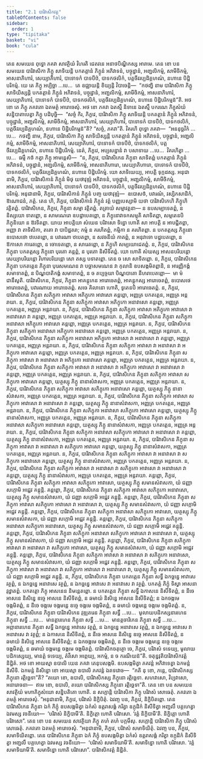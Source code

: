 ```yaml
---
title: "2.1 បារិវាសិកវត្ត"
tableOfContents: false
sidebar:
  order: 1
type: "tipitaka"
basket: "vi"
book: "cula"
---
```



<DynamicBreadcrumb />

<Division number="75" book="cula">

<Paragraph number="374" book="cula">
តេន សមយេន ពុទ្ធោ ភគវា សាវត្ថិយំ វិហរតិ ជេតវនេ អនាថបិណ្ឌិកស្ស អារាមេ. តេន ខោ បន សមយេន បារិវាសិកា ភិក្ខូ សាទិយន្តិ បកតត្តានំ ភិក្ខូនំ អភិវាទនំ, បច្ចុដ្ឋានំ, អញ្ជលិកម្មំ, សាមីចិកម្មំ, អាសនាភិហារំ, សេយ្យាភិហារំ, បាទោទកំ បាទបីឋំ, បាទកថលិកំ, បត្តចីវរប្បដិគ្គហណំ, នហានេ បិដ្ឋិបរិកម្មំ. យេ តេ ភិក្ខូ អប្បិច្ឆា …បេ…  តេ ឧជ្ឈាយន្តិ ខិយ្យន្តិ វិបាចេន្តិ—  “កថញ្ហិ នាម បារិវាសិកា ភិក្ខូ សាទិយិស្សន្តិ បកតត្តានំ ភិក្ខូនំ អភិវាទនំ, បច្ចុដ្ឋានំ, អញ្ជលិកម្មំ, សាមីចិកម្មំ, អាសនាភិហារំ, សេយ្យាភិហារំ, បាទោទកំ បាទបីឋំ, បាទកថលិកំ, បត្តចីវរប្បដិគ្គហណំ, នហានេ បិដ្ឋិបរិកម្មន៑”តិ. អថ ខោ តេ ភិក្ខូ ភគវតោ ឯតមត្ថំ អារោចេសុំ.
</Paragraph>

<Paragraph number="375" book="cula">
អថ ខោ ភគវា ឯតស្មឹ និទានេ ឯតស្មឹ បករណេ ភិក្ខុសំឃំ សន្និបាតាបេត្វា ភិក្ខូ បដិបុច្ឆិ—  “សច្ចំ កិរ, ភិក្ខវេ, បារិវាសិកា ភិក្ខូ សាទិយន្តិ បកតត្តានំ ភិក្ខូនំ អភិវាទនំ, បច្ចុដ្ឋានំ, អញ្ជលិកម្មំ, សាមីចិកម្មំ, អាសនាភិហារំ, សេយ្យាភិហារំ, បាទោទកំ បាទបីឋំ, បាទកថលិកំ, បត្តចីវរប្បដិគ្គហណំ, នហានេ បិដ្ឋិបរិកម្មន៑”តិ? “សច្ចំ, ភគវា”តិ. វិគរហិ ពុទ្ធោ ភគវា—  “អននុច្ឆវិកំ …បេ…  កថញ្ហិ នាម, ភិក្ខវេ, បារិវាសិកា ភិក្ខូ សាទិយិស្សន្តិ បកតត្តានំ ភិក្ខូនំ អភិវាទនំ, បច្ចុដ្ឋានំ, អញ្ជលិកម្មំ, សាមីចិកម្មំ, អាសនាភិហារំ, សេយ្យាភិហារំ, បាទោទកំ បាទបីឋំ, បាទកថលិកំ, បត្តចីវរប្បដិគ្គហណំ, នហានេ បិដ្ឋិបរិកម្មំ. នេតំ, ភិក្ខវេ, អប្បសន្នានំ វា បសាទាយ …បេ…  វិគរហិត្វា …បេ…  ធម្មឹ កថំ កត្វា ភិក្ខូ អាមន្តេសិ—  “ន, ភិក្ខវេ, បារិវាសិកេន ភិក្ខុនា សាទិតព្ពំ បកតត្តានំ ភិក្ខូនំ អភិវាទនំ, បច្ចុដ្ឋានំ, អញ្ជលិកម្មំ, សាមីចិកម្មំ, អាសនាភិហារោ, សេយ្យាភិហារោ, បាទោទកំ បាទបីឋំ, បាទកថលិកំ, បត្តចីវរប្បដិគ្គហណំ, នហានេ បិដ្ឋិបរិកម្មំ. យោ សាទិយេយ្យ, អាបត្តិ ទុក្កដស្ស.
</Paragraph>

<Paragraph number="376" book="cula">
អនុជានាមិ, ភិក្ខវេ, បារិវាសិកានំ ភិក្ខូនំ មិថុ យថាវុឌ្ឍំ អភិវាទនំ, បច្ចុដ្ឋានំ, អញ្ជលិកម្មំ, សាមីចិកម្មំ, អាសនាភិហារំ, សេយ្យាភិហារំ, បាទោទកំ បាទបីឋំ, បាទកថលិកំ, បត្តចីវរប្បដិគ្គហណំ, នហានេ បិដ្ឋិបរិកម្មំ.
</Paragraph>

<Paragraph number="377" book="cula">
អនុជានាមិ, ភិក្ខវេ, បារិវាសិកានំ ភិក្ខូនំ បញ្ច យថាវុឌ្ឍំ—  ឧបោសថំ, បវារណំ, វស្សិកសាដិកំ, ឱណោជនំ, ភត្តំ. តេន ហិ, ភិក្ខវេ, បារិវាសិកានំ ភិក្ខូនំ វត្តំ បញ្ញបេស្សាមិ យថា បារិវាសិកេហិ ភិក្ខូហិ វត្តិតព្ពំ.
</Paragraph>

</Division>
<Division number="76" book="cula">

<Paragraph number="378" book="cula">
បារិវាសិកេន, ភិក្ខវេ, ភិក្ខុនា សម្មា វត្តិតព្ពំ. តត្រាយំ សម្មាវត្តនា—
</Paragraph>

<Paragraph number="379" book="cula">
ន ឧបសម្បាទេតព្ពំ, ន និស្សយោ ទាតព្ពោ, ន សាមណេរោ ឧបដ្ឋាបេតព្ពោ, ន ភិក្ខុនោវាទកសម្មុតិ សាទិតព្ពា, សម្មតេនបិ ភិក្ខុនិយោ ន ឱវទិតព្ពា. យាយ អាបត្តិយា សំឃេន បរិវាសោ ទិន្នោ ហោតិ សា អាបត្តិ ន អាបជ្ជិតព្ពា, អញ្ញា វា តាទិសិកា, តតោ វា បាបិដ្ឋតរា; កម្មំ ន គរហិតព្ពំ, កម្មិកា ន គរហិតព្ពា. ន បកតត្តស្ស ភិក្ខុនោ ឧបោសថោ ឋបេតព្ពោ, ន បវារណា ឋបេតព្ពា, ន សវចនីយំ កាតព្ពំ, ន អនុវាទោ បដ្ឋបេតព្ពោ, ន ឱកាសោ ការេតព្ពោ, ន ចោទេតព្ពោ, ន សារេតព្ពោ, ន ភិក្ខូហិ សម្បយោជេតព្ពំ.
</Paragraph>

<Paragraph number="380" book="cula">
ន, ភិក្ខវេ, បារិវាសិកេន ភិក្ខុនា បកតត្តស្ស ភិក្ខុនោ បុរតោ គន្តព្ពំ, ន បុរតោ និសីទិតព្ពំ. យោ ហោតិ សំឃស្ស អាសនបរិយន្តោ សេយ្យាបរិយន្តោ វិហារបរិយន្តោ សោ តស្ស បទាតព្ពោ. តេន ច សោ សាទិតព្ពោ.
</Paragraph>

<Paragraph number="381" book="cula">
ន, ភិក្ខវេ, បារិវាសិកេន ភិក្ខុនា បកតត្តេន ភិក្ខុនា បុរេសមណេន វា បច្ឆាសមណេន វា កុលានិ ឧបសង្កមិតព្ពានិ, ន អារញ្ញិកង្គំ សមាទាតព្ពំ, ន បិណ្ឌបាតិកង្គំ សមាទាតព្ពំ, ន ច តប្បច្ចយា បិណ្ឌបាតោ នីហរាបេតព្ពោ—  មា មំ ជានឹសូតិ.
</Paragraph>

</Division>
<Division number="77" book="cula">

<Paragraph number="382" book="cula">
បារិវាសិកេន, ភិក្ខវេ, ភិក្ខុនា អាគន្តុកេន អារោចេតព្ពំ, អាគន្តុកស្ស អារោចេតព្ពំ, ឧបោសថេ អារោចេតព្ពំ, បវារណាយ អារោចេតព្ពំ. សចេ គិលានោ ហោតិ, ទូតេនបិ អារោចេតព្ពំ.
</Paragraph>

<Paragraph number="383" book="cula">
ន, ភិក្ខវេ, បារិវាសិកេន ភិក្ខុនា សភិក្ខុកា អាវាសា អភិក្ខុកោ អាវាសោ គន្តព្ពោ, អញ្ញត្រ បកតត្តេន, អញ្ញត្រ អន្តរាយា.
</Paragraph>

<Paragraph number="384" book="cula">
ន, ភិក្ខវេ, បារិវាសិកេន ភិក្ខុនា សភិក្ខុកា អាវាសា អភិក្ខុកោ អនាវាសោ គន្តព្ពោ, អញ្ញត្រ បកតត្តេន, អញ្ញត្រ អន្តរាយា. ន, ភិក្ខវេ, បារិវាសិកេន ភិក្ខុនា សភិក្ខុកា អាវាសា អភិក្ខុកោ អាវាសោ វា អនាវាសោ វា គន្តព្ពោ, អញ្ញត្រ បកតត្តេន, អញ្ញត្រ អន្តរាយា.
</Paragraph>

<Paragraph number="385" book="cula">
ន, ភិក្ខវេ, បារិវាសិកេន ភិក្ខុនា សភិក្ខុកា អនាវាសា អភិក្ខុកោ អាវាសោ គន្តព្ពោ, អញ្ញត្រ បកតត្តេន, អញ្ញត្រ អន្តរាយា. ន, ភិក្ខវេ, បារិវាសិកេន ភិក្ខុនា សភិក្ខុកា អនាវាសា អភិក្ខុកោ អនាវាសោ គន្តព្ពោ, អញ្ញត្រ បកតត្តេន, អញ្ញត្រ អន្តរាយា. ន, ភិក្ខវេ, បារិវាសិកេន ភិក្ខុនា សភិក្ខុកា អនាវាសា អភិក្ខុកោ អាវាសោ វា អនាវាសោ វា គន្តព្ពោ, អញ្ញត្រ បកតត្តេន, អញ្ញត្រ អន្តរាយា.
</Paragraph>

<Paragraph number="386" book="cula">
ន, ភិក្ខវេ, បារិវាសិកេន ភិក្ខុនា សភិក្ខុកា អាវាសា វា អនាវាសា វា អភិក្ខុកោ អាវាសោ គន្តព្ពោ, អញ្ញត្រ បកតត្តេន, អញ្ញត្រ អន្តរាយា. ន, ភិក្ខវេ, បារិវាសិកេន ភិក្ខុនា សភិក្ខុកា អាវាសា វា អនាវាសា វា អភិក្ខុកោ អនាវាសោ គន្តព្ពោ, អញ្ញត្រ បកតត្តេន, អញ្ញត្រ អន្តរាយា. ន, ភិក្ខវេ, បារិវាសិកេន ភិក្ខុនា សភិក្ខុកា អាវាសា វា អនាវាសា វា អភិក្ខុកោ អាវាសោ វា អនាវាសោ វា គន្តព្ពោ, អញ្ញត្រ បកតត្តេន, អញ្ញត្រ អន្តរាយា.
</Paragraph>

</Division>
<Division number="78" book="cula">

<Paragraph number="387" book="cula">
ន, ភិក្ខវេ, បារិវាសិកេន ភិក្ខុនា សភិក្ខុកា អាវាសា សភិក្ខុកោ អាវាសោ គន្តព្ពោ, យត្ថស្សុ ភិក្ខូ នានាសំវាសកា, អញ្ញត្រ បកតត្តេន, អញ្ញត្រ អន្តរាយា. ន, ភិក្ខវេ, បារិវាសិកេន ភិក្ខុនា សភិក្ខុកា អាវាសា សភិក្ខុកោ អនាវាសោ គន្តព្ពោ, យត្ថស្សុ ភិក្ខូ នានាសំវាសកា, អញ្ញត្រ បកតត្តេន, អញ្ញត្រ អន្តរាយា. ន, ភិក្ខវេ, បារិវាសិកេន ភិក្ខុនា សភិក្ខុកា អាវាសា សភិក្ខុកោ អាវាសោ វា អនាវាសោ វា គន្តព្ពោ, យត្ថស្សុ ភិក្ខូ នានាសំវាសកា, អញ្ញត្រ បកតត្តេន, អញ្ញត្រ អន្តរាយា.
</Paragraph>

<Paragraph number="388" book="cula">
ន, ភិក្ខវេ, បារិវាសិកេន ភិក្ខុនា សភិក្ខុកា អនាវាសា សភិក្ខុកោ អាវាសោ គន្តព្ពោ, យត្ថស្សុ ភិក្ខូ នានាសំវាសកា, អញ្ញត្រ បកតត្តេន, អញ្ញត្រ អន្តរាយា. ន, ភិក្ខវេ, បារិវាសិកេន ភិក្ខុនា សភិក្ខុកា អនាវាសា សភិក្ខុកោ អនាវាសោ គន្តព្ពោ, យត្ថស្សុ ភិក្ខូ នានាសំវាសកា, អញ្ញត្រ បកតត្តេន, អញ្ញត្រ អន្តរាយា. ន, ភិក្ខវេ, បារិវាសិកេន ភិក្ខុនា សភិក្ខុកា អនាវាសា សភិក្ខុកោ អាវាសោ វា អនាវាសោ វា គន្តព្ពោ, យត្ថស្សុ ភិក្ខូ នានាសំវាសកា, អញ្ញត្រ បកតត្តេន, អញ្ញត្រ អន្តរាយា.
</Paragraph>

</Division>
<Division number="79" book="cula">

<Paragraph number="389" book="cula">
ន, ភិក្ខវេ, បារិវាសិកេន ភិក្ខុនា សភិក្ខុកា អាវាសា វា អនាវាសា វា សភិក្ខុកោ អាវាសោ គន្តព្ពោ, យត្ថស្សុ ភិក្ខូ នានាសំវាសកា, អញ្ញត្រ បកតត្តេន, អញ្ញត្រ អន្តរាយា. ន, ភិក្ខវេ, បារិវាសិកេន ភិក្ខុនា សភិក្ខុកា អាវាសា វា អនាវាសា វា សភិក្ខុកោ អនាវាសោ គន្តព្ពោ, យត្ថស្សុ ភិក្ខូ នានាសំវាសកា, អញ្ញត្រ បកតត្តេន, អញ្ញត្រ អន្តរាយា. ន, ភិក្ខវេ, បារិវាសិកេន ភិក្ខុនា សភិក្ខុកា អាវាសា វា អនាវាសា វា សភិក្ខុកោ អាវាសោ វា អនាវាសោ វា គន្តព្ពោ, យត្ថស្សុ ភិក្ខូ នានាសំវាសកា, អញ្ញត្រ បកតត្តេន, អញ្ញត្រ អន្តរាយា.
</Paragraph>

</Division>
<Division number="80" book="cula">

<Paragraph number="390" book="cula">
គន្តព្ពោ, ភិក្ខវេ, បារិវាសិកេន ភិក្ខុនា សភិក្ខុកា អាវាសា សភិក្ខុកោ អាវាសោ, យត្ថស្សុ ភិក្ខូ សមានសំវាសកា, យំ ជញ្ញា សក្កោមិ អជ្ជេវ គន្តុន្តិ.
</Paragraph>

<Paragraph number="391" book="cula">
គន្តព្ពោ, ភិក្ខវេ, បារិវាសិកេន ភិក្ខុនា សភិក្ខុកា អាវាសា សភិក្ខុកោ អនាវាសោ, យត្ថស្សុ ភិក្ខូ សមានសំវាសកា, យំ ជញ្ញា សក្កោមិ អជ្ជេវ គន្តុន្តិ.
</Paragraph>

<Paragraph number="392" book="cula">
គន្តព្ពោ, ភិក្ខវេ, បារិវាសិកេន ភិក្ខុនា សភិក្ខុកា អាវាសា សភិក្ខុកោ អាវាសោ វា អនាវាសោ វា, យត្ថស្សុ ភិក្ខូ សមានសំវាសកា, យំ ជញ្ញា សក្កោមិ អជ្ជេវ គន្តុន្តិ.
</Paragraph>

<Paragraph number="393" book="cula">
គន្តព្ពោ, ភិក្ខវេ, បារិវាសិកេន ភិក្ខុនា សភិក្ខុកា អនាវាសា សភិក្ខុកោ អាវាសោ, យត្ថស្សុ ភិក្ខូ សមានសំវាសកា, យំ ជញ្ញា សក្កោមិ អជ្ជេវ គន្តុន្តិ.
</Paragraph>

<Paragraph number="394" book="cula">
គន្តព្ពោ, ភិក្ខវេ, បារិវាសិកេន ភិក្ខុនា សភិក្ខុកា អនាវាសា សភិក្ខុកោ អនាវាសោ, យត្ថស្សុ ភិក្ខូ សមានសំវាសកា, យំ ជញ្ញា សក្កោមិ អជ្ជេវ គន្តុន្តិ.
</Paragraph>

<Paragraph number="395" book="cula">
គន្តព្ពោ, ភិក្ខវេ, បារិវាសិកេន ភិក្ខុនា សភិក្ខុកា អនាវាសា សភិក្ខុកោ អាវាសោ វា អនាវាសោ វា, យត្ថស្សុ ភិក្ខូ សមានសំវាសកា, យំ ជញ្ញា សក្កោមិ អជ្ជេវ គន្តុន្តិ.
</Paragraph>

<Paragraph number="396" book="cula">
គន្តព្ពោ, ភិក្ខវេ, បារិវាសិកេន ភិក្ខុនា សភិក្ខុកា អាវាសា វា អនាវាសា វា សភិក្ខុកោ អាវាសោ, យត្ថស្សុ ភិក្ខូ សមានសំវាសកា, យំ ជញ្ញា សក្កោមិ អជ្ជេវ គន្តុន្តិ.
</Paragraph>

<Paragraph number="397" book="cula">
គន្តព្ពោ, ភិក្ខវេ, បារិវាសិកេន ភិក្ខុនា សភិក្ខុកា អាវាសា វា អនាវាសា វា សភិក្ខុកោ អនាវាសោ, យត្ថស្សុ ភិក្ខូ សមានសំវាសកា, យំ ជញ្ញា សក្កោមិ អជ្ជេវ គន្តុន្តិ.
</Paragraph>

<Paragraph number="398" book="cula">
គន្តព្ពោ, ភិក្ខវេ, បារិវាសិកេន ភិក្ខុនា សភិក្ខុកា អាវាសា វា អនាវាសា វា សភិក្ខុកោ អាវាសោ វា អនាវាសោ វា, យត្ថស្សុ ភិក្ខូ សមានសំវាសកា, យំ ជញ្ញា សក្កោមិ អជ្ជេវ គន្តុន្តិ.
</Paragraph>

</Division>
<Division number="81" book="cula">

<Paragraph number="399" book="cula">
ន, ភិក្ខវេ, បារិវាសិកេន ភិក្ខុនា បកតត្តេន ភិក្ខុនា សទ្ធឹ ឯកច្ឆន្នេ អាវាសេ វត្ថព្ពំ, ន ឯកច្ឆន្នេ អនាវាសេ វត្ថព្ពំ, ន ឯកច្ឆន្នេ អាវាសេ វា អនាវាសេ វា វត្ថព្ពំ. បកតត្តំ ភិក្ខុំ ទិស្វា អាសនា វុដ្ឋាតព្ពំ. បកតត្តោ ភិក្ខុ អាសនេន និមន្តេតព្ពោ. ន បកតត្តេន ភិក្ខុនា សទ្ធឹ ឯកាសនេ និសីទិតព្ពំ, ន នីចេ អាសនេ និសិន្នេ ឧច្ចេ អាសនេ និសីទិតព្ពំ, ន ឆមាយំ និសិន្នេ អាសនេ និសីទិតព្ពំ; ន ឯកចង្កមេ ចង្កមិតព្ពំ, ន នីចេ ចង្កមេ ចង្កមន្តេ ឧច្ចេ ចង្កមេ ចង្កមិតព្ពំ, ន ឆមាយំ ចង្កមន្តេ ចង្កមេ ចង្កមិតព្ពំ.
</Paragraph>

</Division>
<Division number="82" book="cula">

<Paragraph number="400" book="cula">
ន, ភិក្ខវេ, បារិវាសិកេន ភិក្ខុនា បារិវាសិកេន វុឌ្ឍតរេន ភិក្ខុនា សទ្ធឹ …បេ…  មូលាយបដិកស្សនារហេន ភិក្ខុនា សទ្ធឹ …បេ…  មានត្តារហេន ភិក្ខុនា សទ្ធឹ …បេ…  មានត្តចារិកេន ភិក្ខុនា សទ្ធឹ …បេ…  អព្ភានារហេន ភិក្ខុនា សទ្ធឹ ឯកច្ឆន្នេ អាវាសេ វត្ថព្ពំ, ន ឯកច្ឆន្នេ អនាវាសេ វត្ថព្ពំ, ន ឯកច្ឆន្នេ អាវាសេ វា អនាវាសេ វា វត្ថព្ពំ; ន ឯកាសនេ និសីទិតព្ពំ, ន នីចេ អាសនេ និសិន្នេ ឧច្ចេ អាសនេ និសីទិតព្ពំ, ន ឆមាយំ និសិន្នេ អាសនេ និសីទិតព្ពំ; ន ឯកចង្កមេ ចង្កមិតព្ពំ, ន នីចេ ចង្កមេ ចង្កមន្តេ ឧច្ចេ ចង្កមេ ចង្កមិតព្ពំ, ន ឆមាយំ ចង្កមន្តេ ចង្កមេ ចង្កមិតព្ពំ.
</Paragraph>

<Paragraph number="401" book="cula">
បារិវាសិកចតុត្ថោ ចេ, ភិក្ខវេ, បរិវាសំ ទទេយ្យ, មូលាយ បដិកស្សេយ្យ, មានត្តំ ទទេយ្យ, តំវីសោ អព្ភេយ្យ, អកម្មំ, ន ច ករណីយន៑”តិ.

</Paragraph>
</Division>

<Paragraph number="402" type="center" book="cula">
ចតុន្នវុតិបារិវាសិកវត្តំ និដ្ឋិតំ.


</Paragraph>

<Division number="83" book="cula">

<Paragraph number="403" book="cula">
អថ ខោ អាយស្មា ឧបាលិ យេន ភគវា តេនុបសង្កមិ. ឧបសង្កមិត្វា ភគវន្តំ អភិវាទេត្វា ឯកមន្តំ និសីទិ. ឯកមន្តំ និសិន្នោ ខោ អាយស្មា ឧបាលិ ភគវន្តំ ឯតទវោច—  “កតិ នុ ខោ, ភន្តេ, បារិវាសិកស្ស ភិក្ខុនោ រត្តិច្ឆេទា”តិ? “តយោ ខោ, ឧបាលិ, បារិវាសិកស្ស ភិក្ខុនោ រត្តិច្ឆេទា. សហវាសោ, វិប្បវាសោ, អនារោចនា—  ឥមេ ខោ, ឧបាលិ, តយោ បារិវាសិកស្ស ភិក្ខុនោ រត្តិច្ឆេទា”តិ.
</Paragraph>

</Division>
<Division number="84" book="cula">

<Paragraph number="404" book="cula">
តេន ខោ បន សមយេន សាវត្ថិយំ មហាភិក្ខុសំឃោ សន្និបតិតោ ហោតិ. ន សក្កោន្តិ បារិវាសិកា ភិក្ខូ បរិវាសំ សោធេតុំ. ភគវតោ ឯតមត្ថំ អារោចេសុំ. “អនុជានាមិ, ភិក្ខវេ, បរិវាសំ និក្ខិបិតុំ. ឯវញ្ច បន, ភិក្ខវេ, និក្ខិបិតព្ពោ. តេន បារិវាសិកេន ភិក្ខុនា ឯកំ ភិក្ខុំ ឧបសង្កមិត្វា ឯកំសំ ឧត្តរាសង្គំ ករិត្វា ឧក្កុដិកំ និសីទិត្វា អញ្ជលឹ បគ្គហេត្វា ឯវមស្ស វចនីយោ—  ‘បរិវាសំ និក្ខិបាមី’តិ. និក្ខិត្តោ ហោតិ បរិវាសោ. ‘វត្តំ និក្ខិបាមី’តិ. និក្ខិត្តោ ហោតិ បរិវាសោ”.
</Paragraph>

</Division>
<Division number="85" book="cula">

<Paragraph number="405" book="cula">
តេន ខោ បន សមយេន សាវត្ថិយា ភិក្ខូ តហំ តហំ បក្កមឹសុ. សក្កោន្តិ បារិវាសិកា ភិក្ខូ បរិវាសំ សោធេតុំ. ភគវតោ ឯតមត្ថំ អារោចេសុំ. “អនុជានាមិ, ភិក្ខវេ, បរិវាសំ សមាទិយិតុំ. ឯវញ្ច បន, ភិក្ខវេ, សមាទិយិតព្ពោ. តេន បារិវាសិកេន ភិក្ខុនា ឯកំ ភិក្ខុំ ឧបសង្កមិត្វា ឯកំសំ ឧត្តរាសង្គំ ករិត្វា ឧក្កុដិកំ និសីទិត្វា អញ្ជលឹ បគ្គហេត្វា ឯវមស្ស វចនីយោ—  ‘បរិវាសំ សមាទិយាមី’តិ. សមាទិន្នោ ហោតិ បរិវាសោ. ‘វត្តំ សមាទិយាមី’តិ. សមាទិន្នោ ហោតិ បរិវាសោ”.

</Paragraph>
</Division>

<Paragraph number="406" type="center" book="cula">
បារិវាសិកវត្តំ និដ្ឋិតំ.
</Paragraph>